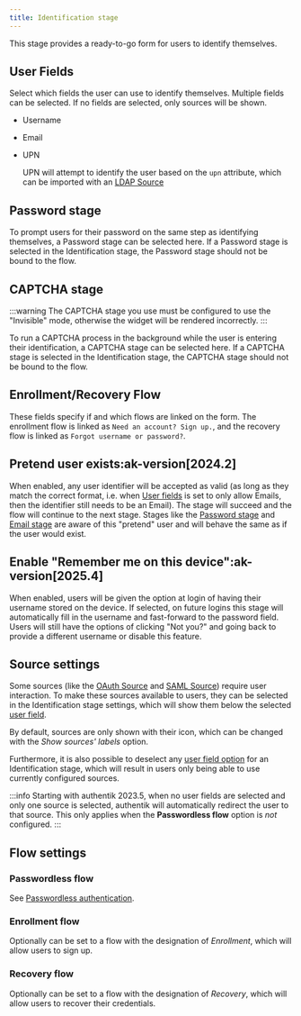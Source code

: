 ```yaml
---
title: Identification stage
---
```


This stage provides a ready-to-go form for users to identify themselves.

## User Fields

Select which fields the user can use to identify themselves. Multiple fields can be selected. If no fields are selected, only sources will be shown.

- Username
- Email
- UPN

    UPN will attempt to identify the user based on the `upn` attribute, which can be imported with an [LDAP Source](../../../../users-sources/sources/protocols/ldap/index.md)

## Password stage

To prompt users for their password on the same step as identifying themselves, a Password stage can be selected here. If a Password stage is selected in the Identification stage, the Password stage should not be bound to the flow.

## CAPTCHA stage

:::warning
The CAPTCHA stage you use must be configured to use the "Invisible" mode, otherwise the widget will be rendered incorrectly.
:::

To run a CAPTCHA process in the background while the user is entering their identification, a CAPTCHA stage can be selected here. If a CAPTCHA stage is selected in the Identification stage, the CAPTCHA stage should not be bound to the flow.

## Enrollment/Recovery Flow

These fields specify if and which flows are linked on the form. The enrollment flow is linked as `Need an account? Sign up.`, and the recovery flow is linked as `Forgot username or password?`.

## Pretend user exists:ak-version[2024.2]

When enabled, any user identifier will be accepted as valid (as long as they match the correct format, i.e. when [User fields](#user-fields) is set to only allow Emails, then the identifier still needs to be an Email). The stage will succeed and the flow will continue to the next stage. Stages like the [Password stage](../password/index.md) and [Email stage](../email/index.mdx) are aware of this "pretend" user and will behave the same as if the user would exist.

## Enable "Remember me on this device":ak-version[2025.4]

When enabled, users will be given the option at login of having their username stored on the device. If selected, on future logins this stage will automatically fill in the username and fast-forward to the password field. Users will still have the options of clicking "Not you?" and going back to provide a different username or disable this feature.

## Source settings

Some sources (like the [OAuth Source](../../../../users-sources/sources/protocols/oauth/index.mdx) and [SAML Source](../../../../users-sources/sources/protocols/saml/index.md)) require user interaction. To make these sources available to users, they can be selected in the Identification stage settings, which will show them below the selected [user field](#user-fields).

By default, sources are only shown with their icon, which can be changed with the _Show sources' labels_ option.

Furthermore, it is also possible to deselect any [user field option](#user-fields) for an Identification stage, which will result in users only being able to use currently configured sources.

:::info
Starting with authentik 2023.5, when no user fields are selected and only one source is selected, authentik will automatically redirect the user to that source. This only applies when the **Passwordless flow** option is _not_ configured.
:::

## Flow settings

### Passwordless flow

See [Passwordless authentication](../authenticator_validate/index.mdx#passwordless-authentication).

### Enrollment flow

Optionally can be set to a flow with the designation of _Enrollment_, which will allow users to sign up.

### Recovery flow

Optionally can be set to a flow with the designation of _Recovery_, which will allow users to recover their credentials.
